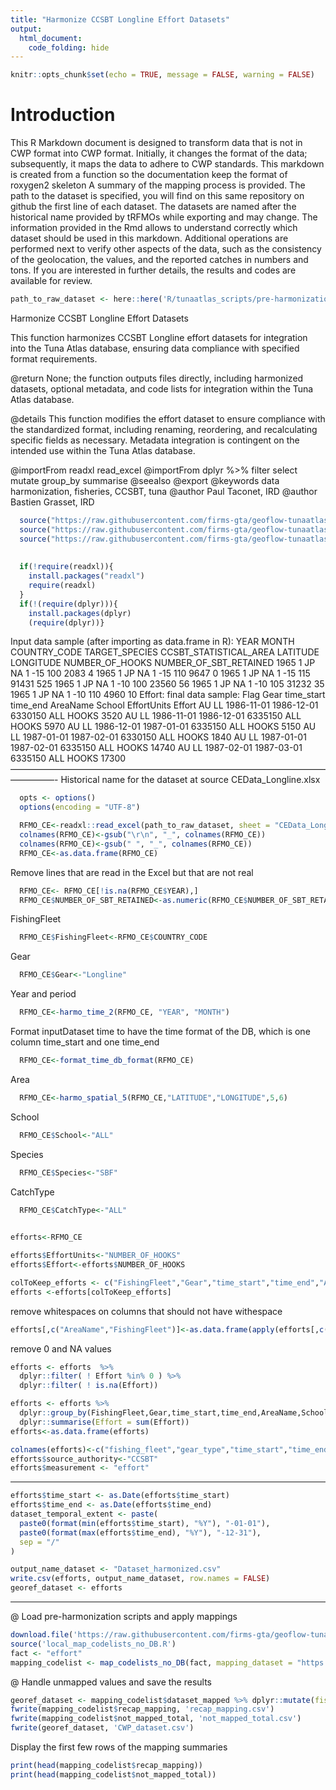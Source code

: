 ```yaml
---
title: "Harmonize CCSBT Longline Effort Datasets"
output: 
  html_document: 
    code_folding: hide
---
```

```r
knitr::opts_chunk$set(echo = TRUE, message = FALSE, warning = FALSE)
```

# Introduction

This R Markdown document is designed to transform data that is not in CWP format into CWP format.
Initially, it changes the format of the data; subsequently, it maps the data to adhere to CWP standards.
This markdown is created from a function so the documentation keep the format of roxygen2 skeleton
A summary of the mapping process is provided. The path to the dataset is specified, you will find on this same repository on github the first line of each dataset. The datasets are named after the historical name provided by tRFMOs while exporting and may change. The information provided in the Rmd allows to understand correctly which dataset should be used in this markdown.
Additional operations are performed next to verify other aspects of the data, such as the consistency of the geolocation, the values, and the reported catches in numbers and tons.
If you are interested in further details, the results and codes are available for review.

```r
path_to_raw_dataset <- here::here('R/tunaatlas_scripts/pre-harmonization', 'ccsbt', 'effort', 'data', 'CEData_Longline.xlsx')
```

Harmonize CCSBT Longline Effort Datasets

This function harmonizes CCSBT Longline effort datasets for integration into the Tuna Atlas database, ensuring data compliance with specified format requirements.


@return None; the function outputs files directly, including harmonized datasets,
        optional metadata, and code lists for integration within the Tuna Atlas database.

@details This function modifies the effort dataset to ensure compliance with the standardized
         format, including renaming, reordering, and recalculating specific fields as necessary.
         Metadata integration is contingent on the intended use within the Tuna Atlas database.

@importFrom readxl read_excel
@importFrom dplyr %>% filter select mutate group_by summarise
@seealso \code{\link{harmo_time_2}}
         \code{\link{harmo_spatial_5}}
         \code{\link{format_time_db_format}}
@export
@keywords data harmonization, fisheries, CCSBT, tuna
@author Paul Taconet, IRD \email{paul.taconet@ird.fr}
@author Bastien Grasset, IRD \email{bastien.grasset@ird.fr}

```r
  source("https://raw.githubusercontent.com/firms-gta/geoflow-tunaatlas/master/R/sardara_functions/harmo_time_2.R")
  source("https://raw.githubusercontent.com/firms-gta/geoflow-tunaatlas/master/R/sardara_functions/harmo_spatial_5.R")
  source("https://raw.githubusercontent.com/firms-gta/geoflow-tunaatlas/master/R/sardara_functions/format_time_db_format.R")
  
    
  if(!require(readxl)){
    install.packages("readxl")
    require(readxl)
  }
  if(!(require(dplyr))){ 
    install.packages(dplyr) 
    (require(dplyr))} 
```

Input data sample (after importing as data.frame in R):
YEAR MONTH COUNTRY_CODE TARGET_SPECIES CCSBT_STATISTICAL_AREA LATITUDE LONGITUDE NUMBER_OF_HOOKS NUMBER_OF_SBT_RETAINED
1965     1           JP             NA                      1      -15       100            2083                      4
1965     1           JP             NA                      1      -15       110            9647                      0
1965     1           JP             NA                      1      -15       115           91431                    525
1965     1           JP             NA                      1      -10       100           23560                     56
1965     1           JP             NA                      1      -10       105           31232                     35
1965     1           JP             NA                      1      -10       110            4960                     10
Effort: final data sample:
Flag Gear time_start   time_end AreaName School EffortUnits Effort
AU   LL 1986-11-01 1986-12-01  6330150    ALL       HOOKS   3520
AU   LL 1986-11-01 1986-12-01  6335150    ALL       HOOKS   5970
AU   LL 1986-12-01 1987-01-01  6335150    ALL       HOOKS   5150
AU   LL 1987-01-01 1987-02-01  6330150    ALL       HOOKS   1840
AU   LL 1987-01-01 1987-02-01  6335150    ALL       HOOKS  14740
AU   LL 1987-02-01 1987-03-01  6335150    ALL       HOOKS  17300
----------------------------------------------------------------------------------------------------------------------------
Historical name for the dataset at source  CEData_Longline.xlsx

```r
  opts <- options()
  options(encoding = "UTF-8")

  RFMO_CE<-readxl::read_excel(path_to_raw_dataset, sheet = "CEData_Longline", col_names = TRUE, col_types = NULL,na = "")
  colnames(RFMO_CE)<-gsub("\r\n", "_", colnames(RFMO_CE))
  colnames(RFMO_CE)<-gsub(" ", "_", colnames(RFMO_CE))
  RFMO_CE<-as.data.frame(RFMO_CE)
```

Remove lines that are read in the Excel but that are not real

```r
  RFMO_CE<- RFMO_CE[!is.na(RFMO_CE$YEAR),]
  RFMO_CE$NUMBER_OF_SBT_RETAINED<-as.numeric(RFMO_CE$NUMBER_OF_SBT_RETAINED)
```

FishingFleet

```r
  RFMO_CE$FishingFleet<-RFMO_CE$COUNTRY_CODE
```

Gear

```r
  RFMO_CE$Gear<-"Longline"
```

Year and period

```r
  RFMO_CE<-harmo_time_2(RFMO_CE, "YEAR", "MONTH")
```

Format inputDataset time to have the time format of the DB, which is one column time_start and one time_end

```r
  RFMO_CE<-format_time_db_format(RFMO_CE)
```

Area 

```r
  RFMO_CE<-harmo_spatial_5(RFMO_CE,"LATITUDE","LONGITUDE",5,6)
```

School

```r
  RFMO_CE$School<-"ALL"
```

Species

```r
  RFMO_CE$Species<-"SBF"
```

CatchType

```r
  RFMO_CE$CatchType<-"ALL"
  

efforts<-RFMO_CE

efforts$EffortUnits<-"NUMBER_OF_HOOKS"
efforts$Effort<-efforts$NUMBER_OF_HOOKS

colToKeep_efforts <- c("FishingFleet","Gear","time_start","time_end","AreaName","School","EffortUnits","Effort")
efforts <-efforts[colToKeep_efforts]
```

remove whitespaces on columns that should not have withespace

```r
efforts[,c("AreaName","FishingFleet")]<-as.data.frame(apply(efforts[,c("AreaName","FishingFleet")],2,function(x){gsub(" *$","",x)}),stringsAsFactors=FALSE)
```

remove 0 and NA values 

```r
efforts <- efforts  %>% 
  dplyr::filter( ! Effort %in% 0 ) %>%
  dplyr::filter( ! is.na(Effort)) 

efforts <- efforts %>% 
  dplyr::group_by(FishingFleet,Gear,time_start,time_end,AreaName,School,EffortUnits) %>% 
  dplyr::summarise(Effort = sum(Effort))  
efforts<-as.data.frame(efforts)

colnames(efforts)<-c("fishing_fleet","gear_type","time_start","time_end","geographic_identifier","fishing_mode","measurement_unit","measurement_value")
efforts$source_authority<-"CCSBT"
efforts$measurement <- "effort" 
```

----------------------------------------------------------------------------------------------------------------------------

```r
efforts$time_start <- as.Date(efforts$time_start)
efforts$time_end <- as.Date(efforts$time_end)
dataset_temporal_extent <- paste(
  paste0(format(min(efforts$time_start), "%Y"), "-01-01"),
  paste0(format(max(efforts$time_end), "%Y"), "-12-31"),
  sep = "/"
)

output_name_dataset <- "Dataset_harmonized.csv"
write.csv(efforts, output_name_dataset, row.names = FALSE)
georef_dataset <- efforts
```

----------------------------------------------------------------------------------------------------------------------------
@ Load pre-harmonization scripts and apply mappings

```r
download.file('https://raw.githubusercontent.com/firms-gta/geoflow-tunaatlas/master/R/tunaatlas_scripts/pre-harmonization/map_codelists_no_DB.R', destfile = 'local_map_codelists_no_DB.R')
source('local_map_codelists_no_DB.R')
fact <- "effort"
mapping_codelist <- map_codelists_no_DB(fact, mapping_dataset = "https://raw.githubusercontent.com/fdiwg/fdi-mappings/main/global/firms/gta/codelist_mapping_rfmos_to_global.csv", dataset_to_map = georef_dataset, mapping_keep_src_code = FALSE, summary_mapping = TRUE, source_authority_to_map = c("IATTC", "CCSBT", "WCPFC", "ICCAT", "IOTC"))
```

@ Handle unmapped values and save the results

```r
georef_dataset <- mapping_codelist$dataset_mapped %>% dplyr::mutate(fishing_fleet = ifelse(fishing_fleet == 'UNK', 'NEI', fishing_fleet), gear_type = ifelse(gear_type == 'UNK', '99.9', gear_type))
fwrite(mapping_codelist$recap_mapping, 'recap_mapping.csv')
fwrite(mapping_codelist$not_mapped_total, 'not_mapped_total.csv')
fwrite(georef_dataset, 'CWP_dataset.csv')
```

Display the first few rows of the mapping summaries

```r
print(head(mapping_codelist$recap_mapping))
print(head(mapping_codelist$not_mapped_total))
```

